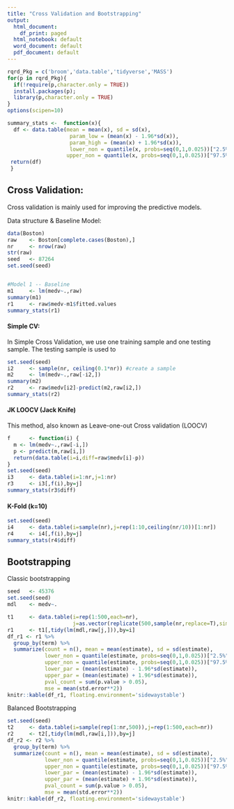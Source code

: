 ---
title: "Cross Validation and Bootstrapping"
output:
  html_document:
    df_print: paged
  html_notebook: default
  word_document: default
  pdf_document: default
---
```{r echo=TRUE, warning=FALSE}
rqrd_Pkg = c('broom','data.table','tidyverse','MASS')
for(p in rqrd_Pkg){
  if(!require(p,character.only = TRUE)) 
  install.packages(p);
  library(p,character.only = TRUE)
}
options(scipen=10)

summary_stats <-  function(x){
  df <- data.table(mean = mean(x), sd = sd(x),
                    param_low = (mean(x) - 1.96*sd(x)),
                    param_high = (mean(x) + 1.96*sd(x)),
                    lower_non = quantile(x, probs=seq(0,1,0.025))["2.5%"],
                   upper_non = quantile(x, probs=seq(0,1,0.025))["97.5%"])
 return(df)
 }
```

## Cross Validation:
Cross validation is mainly used for improving the predictive models.

Data structure & Baseline Model:
```{r Cross_Validation, echo=TRUE}
data(Boston)
raw    <- Boston[complete.cases(Boston),]
nr     <- nrow(raw)   
str(raw)
seed   <- 87264
set.seed(seed)


#Model 1 -- Baseline 
m1     <- lm(medv~.,raw)
summary(m1)
r1     <- raw$medv-m1$fitted.values
summary_stats(r1)

```

#### Simple CV:

In Simple Cross Validation, we use one training sample and one testing sample. The testing sample is used to 
```{r echo=TRUE}

set.seed(seed)
i2     <- sample(nr, ceiling(0.1*nr)) #create a sample
m2     <- lm(medv~.,raw[-i2,])
summary(m2)
r2     <- raw$medv[i2]-predict(m2,raw[i2,])
summary_stats(r2)
```

#### JK LOOCV (Jack Knife)

This method, also known as Leave-one-out Cross validation (LOOCV) 
```{r echo=TRUE}
f      <- function(i) {
  m <- lm(medv~.,raw[-i,])
  p <- predict(m,raw[i,])
  return(data.table(i=i,diff=raw$medv[i]-p))
}
set.seed(seed)
i3     <- data.table(i=1:nr,j=1:nr)
r3     <- i3[,f(i),by=j]
summary_stats(r3$diff)
```

#### K-Fold (k=10)

```{r warning=FALSE}
set.seed(seed)
i4     <- data.table(i=sample(nr),j=rep(1:10,ceiling(nr/10))[1:nr])
r4     <- i4[,f(i),by=j]
summary_stats(r4$diff)
```

## Bootstrapping

Classic bootstrapping 
```{r Bootstrapping, echo=TRUE, warning=FALSE}
seed   <- 45376
set.seed(seed)
mdl    <- medv~.

t1     <- data.table(i=rep(1:500,each=nr),
                     j=as.vector(replicate(500,sample(nr,replace=T),simplify=T)))
r1     <- t1[,tidy(lm(mdl,raw[j,])),by=i]
df_r1 <- r1 %>%
  group_by(term) %>%
  summarize(count = n(), mean = mean(estimate), sd = sd(estimate),
            lower_non = quantile(estimate, probs=seq(0,1,0.025))["2.5%"],
            upper_non = quantile(estimate, probs=seq(0,1,0.025))["97.5%"],
            lower_par = (mean(estimate) - 1.96*sd(estimate)),
            upper_par = (mean(estimate) + 1.96*sd(estimate)),
            pval_count = sum(p.value > 0.05),
            mse = mean(std.error**2))
knitr::kable(df_r1, floating.environment='sidewaystable')
```

Balanced Bootstrapping

```{r}
set.seed(seed)
t2     <- data.table(i=sample(rep(1:nr,500)),j=rep(1:500,each=nr))
r2     <- t2[,tidy(lm(mdl,raw[i,])),by=j]
df_r2 <- r2 %>%
  group_by(term) %>%
  summarize(count = n(), mean = mean(estimate), sd = sd(estimate),
            lower_non = quantile(estimate, probs=seq(0,1,0.025))["2.5%"],
            upper_non = quantile(estimate, probs=seq(0,1,0.025))["97.5%"],
            lower_par = (mean(estimate) - 1.96*sd(estimate)),
            upper_par = (mean(estimate) + 1.96*sd(estimate)),
            pval_count = sum(p.value > 0.05),
            mse = mean(std.error**2))
knitr::kable(df_r2, floating.environment='sidewaystable')
```

